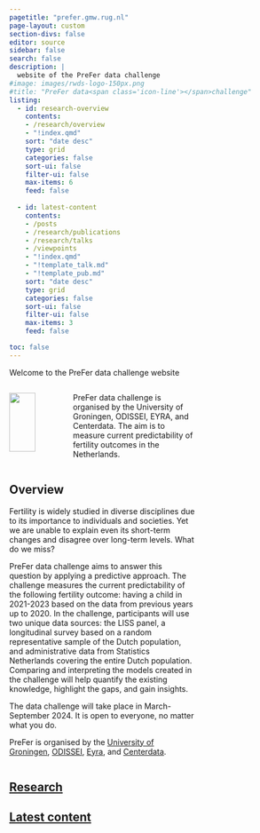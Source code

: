 ```yaml
---
pagetitle: "prefer.gmw.rug.nl"
page-layout: custom
section-divs: false
editor: source
sidebar: false
search: false
description: | 
  website of the PreFer data challenge
#image: images/rwds-logo-150px.png
#title: "PreFer data<span class='icon-line'></span>challenge"
listing:
  - id: research-overview
    contents: 
    - /research/overview
    - "!index.qmd"
    sort: "date desc"
    type: grid
    categories: false
    sort-ui: false
    filter-ui: false
    max-items: 6
    feed: false
    
  - id: latest-content
    contents: 
    - /posts
    - /research/publications
    - /research/talks
    - /viewpoints
    - "!index.qmd"
    - "!template_talk.md"
    - "!template_pub.md"
    sort: "date desc"
    type: grid
    categories: false
    sort-ui: false
    filter-ui: false
    max-items: 3
    feed: false

toc: false
---
```


<!-- purple bar at top -->
::: {.content-container}
::: {.top-story .purple-background}
::: {.website-text}

Welcome to the PreFer data challenge website

:::
:::
:::


<!-- welcome -->
::: {.content-container}
::: {.listing-block}

:::: {.columns}

::: {.column width="20%"}
::: {.face}

![](images/Gert_website_round.png){width=85%}
:::
:::

::: {.column width="2.5%"}

:::

::: {.column width="70%"}
<!-- empty column to create gap -->
PreFer data challenge is organised by the University of Groningen, ODISSEI, EYRA, and Centerdata.
The aim is to measure current predictability of fertility outcomes in the Netherlands.

:::

::: {.column width="2.5%"}

:::

::: {.column width="35%"}

:::

::::

:::
:::




<!-- quick overview GS -->
::: {.content-container}
::: {.listing-block}

:::: {.columns}

<!-- overview -->
::: {.column width="100%"}
## Overview
Fertility is widely studied in diverse disciplines due to its importance to individuals and societies. Yet we are unable to explain even its short-term changes and disagree over long-term levels. What do we miss?  

PreFer data challenge aims to answer this question by applying a predictive approach. The challenge measures the current predictability of the following fertility outcome: having a child in 2021-2023 based on the data from previous years up to 2020. In the challenge, participants will use two unique data sources: the LISS panel, a longitudinal survey based on a random representative sample of the Dutch population, and administrative data from Statistics Netherlands covering the entire Dutch population. Comparing and interpreting the models created in the challenge will help quantify the existing knowledge, highlight the gaps, and gain insights.  

The data challenge will take place in March-September 2024. It is open to everyone, no matter what you do.  

PreFer is organised by the [University of Groningen](https://www.rug.nl/), [ODISSEI](https://odissei-data.nl/en/), [Eyra](https://www.eyra.co/), and [Centerdata](https://www.centerdata.nl/).  

:::

::: {.column width="2.5%"}

:::

::: {.column width="35%"}

:::

::::

:::
:::












<!-- overview of research -->
::: {.content-container}
::: {.listing-block}
<a href="research/index.qmd">

## Research
</a> 

::: {#research-overview}
:::

:::
:::


<!-- latest content information -->
::: {.content-container}
::: {.listing-block .last-block} 
<!-- last-block to remove line below -->
<a href="all-content.qmd">

## Latest content
</a>


::: {#latest-content}
:::

:::
:::
